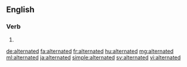 ==English==

===Verb===
{{head|en}}

# {{en-past of|alternate}}

[[de:alternated]]
[[fa:alternated]]
[[fr:alternated]]
[[hu:alternated]]
[[mg:alternated]]
[[ml:alternated]]
[[ja:alternated]]
[[simple:alternated]]
[[sv:alternated]]
[[vi:alternated]]